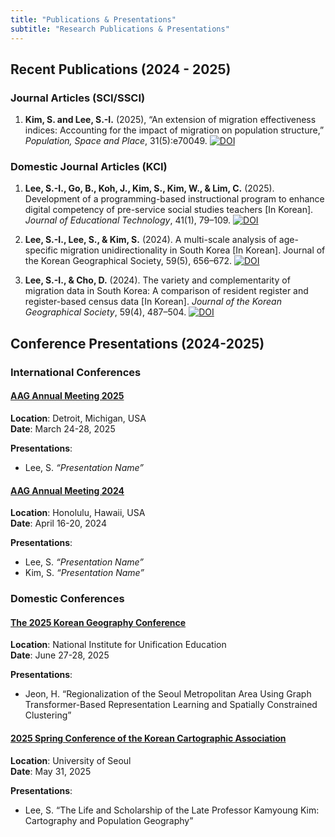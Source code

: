 ```yaml
---
title: "Publications & Presentations"
subtitle: "Research Publications & Presentations"
---
```


## Recent Publications (2024 - 2025)

### Journal Articles (SCI/SSCI)

1. **Kim, S. and Lee, S.-I.** (2025), "An extension of migration effectiveness indices: Accounting for the impact of migration on population structure," *Population, Space and Place*, 31(5):e70049. [![DOI](https://img.shields.io/badge/DOI-10.1002%2Fpsp.70049-blue)](http://dx.doi.org/10.1002/psp.70049)

### Domestic Journal Articles (KCI)

1. **Lee, S.-I., Go, B., Koh, J., Kim, S., Kim, W., & Lim, C.** (2025). Development of a programming-based instructional program to enhance digital competency of pre-service social studies teachers [In Korean]. *Journal of Educational Technology*, 41(1), 79–109. [![DOI](https://img.shields.io/badge/DOI-10.17232%2FKSET.41.1.79-blue)](https://doi.org/10.17232/KSET.41.1.79)

2. **Lee, S.-I., Lee, S., & Kim, S.** (2024). A multi-scale analysis of age-specific migration unidirectionality in South Korea [In Korean]. Journal of the Korean Geographical Society, 59(5), 656–672. [![DOI](https://img.shields.io/badge/DOI-10.22776%2Fkgs.2024.59.5.656-blue)](https://doi.org/10.22776/kgs.2024.59.5.656)

3. **Lee, S.-I., & Cho, D.** (2024). The variety and complementarity of migration data in South Korea: A comparison of resident register and register-based census data [In Korean]. *Journal of the Korean Geographical Society*, 59(4), 487–504. [![DOI](https://img.shields.io/badge/DOI-10.22776%2Fkgs.2024.59.4.487-blue)](https://doi.org/10.22776/kgs.2024.59.4.487)

## Conference Presentations (2024-2025)

### International Conferences

#### [AAG Annual Meeting 2025](https://www.aag.org/events/aag2025/)
**Location**: Detroit, Michigan, USA  
**Date**: March 24-28, 2025 

**Presentations**:

- Lee, S. *"Presentation Name"*

#### [AAG Annual Meeting 2024](https://www.aag.org/events/aag2024/)
**Location**: Honolulu, Hawaii, USA  
**Date**: April 16-20, 2024  

**Presentations**:

- Lee, S. *"Presentation Name"*  
- Kim, S. *"Presentation Name"*


### Domestic Conferences

#### [The 2025 Korean Geography Conference](https://www.kgeography.or.kr/conferences/293/summary/)  
**Location**: National Institute for Unification Education  
**Date**: June 27-28, 2025  

**Presentations**:

- Jeon, H. "Regionalization of the Seoul Metropolitan Area Using Graph Transformer-Based Representation Learning and Spatially Constrained Clustering"

#### [2025 Spring Conference of the Korean Cartographic Association](http://www.cartography.or.kr/board01/view.php?idx=339&page=1&search=&find=)  
**Location**: University of Seoul  
**Date**: May 31, 2025  

**Presentations**:

- Lee, S. "The Life and Scholarship of the Late Professor Kamyoung Kim: Cartography and Population Geography"